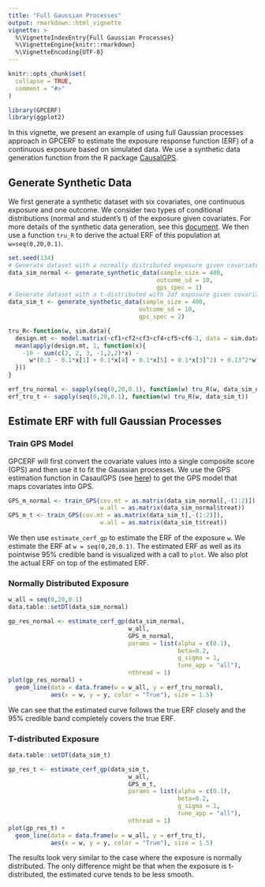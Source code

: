 ```yaml
---
title: "Full Gaussian Processes"
output: rmarkdown::html_vignette
vignette: >
  %\VignetteIndexEntry{Full Gaussian Processes}
  %\VignetteEngine{knitr::rmarkdown}
  %\VignetteEncoding{UTF-8}
---
```


```r
knitr::opts_chunk$set(
  collapse = TRUE,
  comment = "#>"
)
```


```r
library(GPCERF)
library(ggplot2)
```

In this vignette, we present an example of using full Gaussian processes approach in GPCERF to estimate the exposure response function (ERF) of a continuous exposure based on simulated data. We use a synthetic data generation function from the R package [CausalGPS](https://cran.r-project.org/package=CausalGPS).

## Generate Synthetic Data

We first generate a synthetic dataset with six covariates, one continuous exposure and one outcome. We consider two types of conditional distributions (normal and student's t) of the exposure given covariates. For more details of the synthetic data generation, see this [document](https://fasrc.github.io/CausalGPS/articles/Generating-Synthetic-Data.html). We then use a function `tru_R` to derive the actual ERF of this population at `w=seq(0,20,0.1)`.

```r
set.seed(134)
# Generate dataset with a normally distributed exposure given covariates
data_sim_normal <- generate_synthetic_data(sample_size = 400, 
                                          outcome_sd = 10, 
                                          gps_spec = 1)
# Generate dataset with a t-distributed with 2df exposure given covariates
data_sim_t <- generate_synthetic_data(sample_size = 400, 
                                     outcome_sd = 10, 
                                     gps_spec = 2)

tru_R<-function(w, sim.data){
  design.mt <- model.matrix(~cf1+cf2+cf3+cf4+cf5+cf6-1, data = sim.data)
  mean(apply(design.mt, 1, function(x){
    -10 - sum(c(2, 2, 3, -1,2,2)*x) -
      w*(0.1 - 0.1*x[1] + 0.1*x[4] + 0.1*x[5] + 0.1*x[3]^2) + 0.13^2*w^3
  }))
}

erf_tru_normal <- sapply(seq(0,20,0.1), function(w) tru_R(w, data_sim_normal))
erf_tru_t <- sapply(seq(0,20,0.1), function(w) tru_R(w, data_sim_t))
```

## Estimate ERF with full Gaussian Processes

### Train GPS Model

GPCERF will first convert the covariate values into a single composite score (GPS) and then use it to fit the Gaussian processes. We use the GPS estimation function in CasaulGPS (see [here](https://fasrc.github.io/CausalGPS/articles/Estimating-GPS.html)) to get the GPS model that maps covariates into GPS.

```r
GPS_m_normal <- train_GPS(cov.mt = as.matrix(data_sim_normal[,-(1:2)]),
                          w.all = as.matrix(data_sim_normal$treat))
GPS_m_t <- train_GPS(cov.mt = as.matrix(data_sim_t[,-(1:2)]),
                          w.all = as.matrix(data_sim_t$treat))
```

We then use `estimate_cerf_gp` to estimate the ERF of the exposure `w`. We estimate the ERF at `w = seq(0,20,0.1)`. The estimated ERF as well as its pointwise 95\% credible band is visualized with a call to `plot`. We also plot the actual ERF on top of the estimated ERF.

### Normally Distributed Exposure

```r
w_all = seq(0,20,0.1)
data.table::setDT(data_sim_normal)

gp_res_normal <- estimate_cerf_gp(data_sim_normal,
                                  w_all,
                                  GPS_m_normal,
                                  params = list(alpha = c(0.1),
                                                beta=0.2,
                                                g_sigma = 1,
                                                tune_app = "all"),
                                  nthread = 1)
plot(gp_res_normal) + 
  geom_line(data = data.frame(w = w_all, y = erf_tru_normal), 
            aes(x = w, y = y, color = "True"), size = 1.5)
```

We can see that the estimated curve follows the true ERF closely and the 95\% credible band completely covers the true ERF.

### T-distributed Exposure

```r
data.table::setDT(data_sim_t)

gp_res_t <- estimate_cerf_gp(data_sim_t,
                                  w_all,
                                  GPS_m_t,
                                  params = list(alpha = c(0.1),
                                                beta=0.2,
                                                g_sigma = 1,
                                                tune_app = "all"),
                                  nthread = 1)
plot(gp_res_t) + 
  geom_line(data = data.frame(w = w_all, y = erf_tru_t), 
            aes(x = w, y = y, color = "True"), size = 1.5)
```

The results look very similar to the case where the exposure is normally distributed. The only difference might be that when the exposure is t-distributed, the estimated curve tends to be less smooth.
